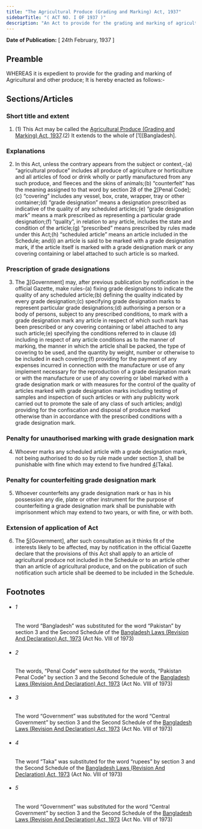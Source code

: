 ```yaml
---
title: "The Agricultural Produce (Grading and Marking) Act, 1937"
sidebarTitle: "( ACT NO. I OF 1937 )"
description: "An Act to provide for the grading and marking of agricultural and other produce."
---
```


**Date of Publication:** [ 24th February, 1937 ]

## Preamble

WHEREAS it is expedient to provide for the grading and marking of Agricultural and other produce; It is hereby enacted as follows:-

## Sections/Articles

### Short title and extent

1. (1) This Act may be called the [Agricultural Produce (Grading and Marking) Act, 1937](/act-170.html "Agricultural Produce (Grading and Marking) Act, 1937").(2) It extends to the whole of [1][Bangladesh].

### Explanations

2. In this Act, unless the contrary appears from the subject or context,-(a) “agricultural produce” includes all produce of agriculture or horticulture and all articles of food or drink wholly or partly manufactured from any such produce, and fleeces and the skins of animals;(b) “counterfeit” has the meaning assigned to that word by section 28 of the [2](1)[Penal Code];(c) “covering” includes any vessel, box, crate, wrapper, tray or other container;(d) “grade designation” means a designation prescribed as indicative of the quality of any scheduled articles;(e) “grade designation mark” means a mark prescribed as representing a particular grade designation;(f) “quality”, in relation to any article, includes the state and condition of the article;(g) “prescribed” means prescribed by rules made under this Act;(h) “scheduled article” means an article included in the Schedule; and(i) an article is said to be marked with a grade designation mark, if the article itself is marked with a grade designation mark or any covering containing or label attached to such article is so marked.

### Prescription of grade designations

3. The [3](1)[Government] may, after previous publication by notification in the official Gazette, make rules-(a) fixing grade designations to indicate the quality of any scheduled article;(b) defining the quality indicated by every grade designation;(c) specifying grade designation marks to represent particular grade designations;(d) authorising a person or a body of persons, subject to any prescribed conditions, to mark with a grade designation mark any article in respect of which such mark has been prescribed or any covering containing or label attached to any such article;(e) specifying the conditions referred to in clause (d) including in respect of any article conditions as to the manner of marking, the manner in which the article shall be packed, the type of covering to be used, and the quantity by weight, number or otherwise to be included in each covering;(f) providing for the payment of any expenses incurred in connection with the manufacture or use of any implement necessary for the reproduction of a grade designation mark or with the manufacture or use of any covering or label marked with a grade designation mark or with measures for the control of the quality of articles marked with grade designation marks including testing of samples and inspection of such articles or with any publicity work carried out to promote the sale of any class of such articles; and(g) providing for the confiscation and disposal of produce marked otherwise than in accordance with the prescribed conditions with a grade designation mark.

### Penalty for unauthorised marking with grade designation mark

4. Whoever marks any scheduled article with a grade designation mark, not being authorised to do so by rule made under section 3, shall be punishable with fine which may extend to five hundred [4](1)[Taka].

### Penalty for counterfeiting grade designation mark

5. Whoever counterfeits any grade designation mark or has in his possession any die, plate or other instrument for the purpose of counterfeiting a grade designation mark shall be punishable with imprisonment which may extend to two years, or with fine, or with both.

### Extension of application of Act

6. The [5](1)[Government], after such consultation as it thinks fit of the interests likely to be affected, may by notification in the official Gazette declare that the provisions of this Act shall apply to an article of agricultural produce not included in the Schedule or to an article other than an article of agricultural produce, and on the publication of such notification such article shall be deemed to be included in the Schedule.

## Footnotes

- ###### 1

  The word “Bangladesh” was substituted for the word “Pakistan” by section 3 and the Second Schedule of the [Bangladesh Laws (Revision And Declaration) Act, 1973](/act-430.html "Bangladesh Laws (Revision And Declaration) Act, 1973") (Act No. VIII of 1973)

- ###### 2

  The words, “Penal Code” were substituted for the words, “Pakistan Penal Code” by section 3 and the Second Schedule of the [Bangladesh Laws (Revision And Declaration) Act, 1973](/act-430.html "Bangladesh Laws (Revision And Declaration) Act, 1973") (Act No. VIII of 1973)

- ###### 3

  The word “Government” was substituted for the word “Central Government” by section 3 and the Second Schedule of the [Bangladesh Laws (Revision And Declaration) Act, 1973](/act-430.html "Bangladesh Laws (Revision And Declaration) Act, 1973") (Act No. VIII of 1973)

- ###### 4

  The word “Taka” was substituted for the word “rupees” by section 3 and the Second Schedule of the [Bangladesh Laws (Revision And Declaration) Act, 1973](/act-430.html "Bangladesh Laws (Revision And Declaration) Act, 1973") (Act No. VIII of 1973)

- ###### 5

  The word “Government” was substituted for the word “Central Government” by section 3 and the Second Schedule of the [Bangladesh Laws (Revision And Declaration) Act, 1973](/act-430.html "Bangladesh Laws (Revision And Declaration) Act, 1973") (Act No. VIII of 1973)
